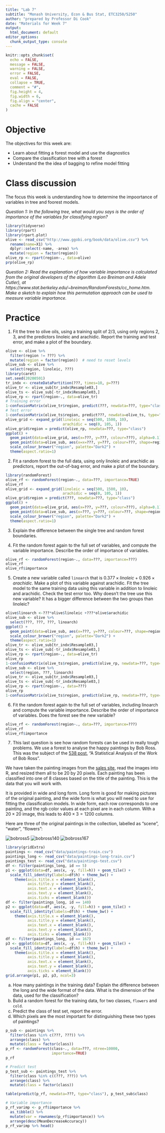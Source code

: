 ```yaml
---
title: "Lab 7"
subtitle: "Monash University, Econ & Bus Stat, ETC3250/5250"
author: "prepared by Professor Di Cook"
date: "Materials for Week 7"
output:
  html_document: default
editor_options: 
  chunk_output_type: console
---
```


```r
knitr::opts_chunk$set(
  echo = FALSE,
  message = FALSE,
  warning = FALSE,
  error = FALSE, 
  eval = FALSE,
  collapse = TRUE,
  comment = "#",
  fig.height = 4,
  fig.width = 6,
  fig.align = "center",
  cache = FALSE
)
```

# Objective

The objectives for this week are:

- Learn about fitting a forest model and use the diagnostics 
- Compare the classification tree with a forest
- Understand the the idea of bagging to refine model fitting

# Class discussion 

The focus this week is understanding how to determine the impoortance of variables in tree and foorest models. 

*Question 1: In the following tree,  what would you says is the order of importance of the variables for classifying region?*

```r
library(tidyverse)
library(rpart)
library(rpart.plot)
olive <- read_csv("http://www.ggobi.org/book/data/olive.csv") %>%
  rename(name=X1) %>%
  dplyr::select(-name, -area) %>%
  mutate(region = factor(region))
olive_rp <- rpart(region~., data=olive)
prp(olive_rp)
```

*Question 2: Read  the explanation of how variable importance is calculated from the original developers of the algorithm (Leo  Breiman and Adele Cutler), at https://www.stat.berkeley.edu/~breiman/RandomForests/cc_home.htm. Make a sketch to explain how this permutation approach can be used to measure variable importance.*

# Practice

1. Fit the tree to olive oils, using a training split of 2/3, using only regions 2, 3,  and  the predictors linoleic and arachidic. Report the training and test error, and make a plot of the boundary.

```r
olive <- olive %>%
  filter(region != ???) %>%
  mutate(region = factor(region))  # need to reset levels
olive_sub <- olive %>%
  select(region, linoleic, ???)
library(caret)
set.seed(20200501)
tr_indx <- createDataPartition(???, times=10, p=???)
olive_tr <- olive_sub[tr_indx$Resample03,]
olive_ts <- olive_sub[-tr_indx$Resample03,]
olive_rp <- rpart(region~., data=olive_tr)
# Training error
1-confusionMatrix(olive_tr$region, predict(???, newdata=???, type="class"))$overall[1]
# Test error
1-confusionMatrix(olive_ts$region, predict???, newdata=olive_ts, type="class"))$overall[1]
olive_grid <- expand_grid(linoleic = seq(500, 1500, 10), 
                          arachidic = seq(0, 105, 1))
olive_grid$region = predict(olive_rp, newdata=???, type="class")
ggplot() +
  geom_point(data=olive_grid, aes(x=???, y=???, colour=???), alpha=0.1) +
  geom_point(data=olive_sub, aes(x=x=???, y=???, colour=???, shape=region), size=2) +
  scale_colour_brewer("region", palette="Dark2") +
  theme(aspect.ratio=1)
```

2. Fit a random forest to the full data, using only linoleic and arachidic as predictors, report the out-of-bag error, and make a plot of the boundary.

```r
library(randomForest)
olive_rf <- randomForest(region~., data=???, importance=TRUE)
olive_rf
olive_grid <- expand_grid(linoleic = seq(500, 1500, 10), 
                          arachidic = seq(0, 105, 1))
olive_grid$region = predict(???, newdata=???, type="class")
ggplot() +
  geom_point(data=olive_grid, aes(x=???, y=???, colour=???), alpha=0.1) +
  geom_point(data=olive_sub, aes(x=???, y=???, colour=???, shape=region), size=2) +
  scale_colour_brewer("region", palette="Dark2") +
  theme(aspect.ratio=1)
```


3. Explain the difference between the single tree and random forest boundaries.

4. Fit the random forest again to the full set of variables, and  compute the variable importance. Describe the order of importance of variables.

```r
olive_rf <- randomForest(region~., data=???, importance=???)
olive_rf
olive_rf$importance
```

5. Create a new variable called `linoarch` that is $0.377 \times linoleic + 0.926\times arachidic$. Make a plot of this variable against arachidic. Fit the tree model to the same training data using this variable in addition to linoleic and arachidic. Check the test error too. Why doesn't the tree use this new variable? It has a bigger difference between the two groups than linoleic?

```r
olive$linoarch <-???*olive$linoleic +???*olive$arachidic
olive_sub <- olive %>%
  select(???, ???, ???, linoarch)
ggplot() +
  geom_point(data=olive_sub, aes(x=???, y=???, colour=???, shape=region), size=2) +
  scale_colour_brewer("region", palette="Dark2") +
  theme(aspect.ratio=1)
olive_tr <- olive_sub[tr_indx$Resample03,]
olive_ts <- olive_sub[-tr_indx$Resample03,]
olive_rp <- rpart(region~., data=olive_tr) 
olive_rp
1-confusionMatrix(olive_ts$region, predict(olive_rp, newdata=???, type="class"))$overall[1]
olive_sub <- olive %>%
  select(region, ???, linoarch)
olive_tr <- olive_sub[tr_indx$Resample03,]
olive_ts <- olive_sub[-tr_indx$Resample03,]
olive_rp <- rpart(region~., data=???) 
olive_rp
1-confusionMatrix(olive_ts$region, predict(olive_rp, newdata=???, type="class"))$overall[1]
```


6. Fit the random forest again to the full set of variables, including linoarch and  compute the variable importance. Describe the order of importance of variables. Does the forest see the new variable?

```r
olive_rf <- randomForest(region~., data=???, importance=???)
olive_rf
olive_rf$importance
```

7. This last question is see how random forests  can be  used in really tough problems. We use a forest to analyse the happy paintings by Bob Ross. This was the subject of the [538 post](http://fivethirtyeight.com/features/a-statistical-analysis-of-the-work-of-bob-ross/), "A Statistical Analysis of the Work of Bob Ross".

We have taken the painting images from the [sales site](http://www.saleoilpaintings.com/paintings/bob-ross/bob-ross-sale-3_1.html), read the images into R, and resized them all to be 20 by 20 pixels. Each painting has been classified into one of 8 classes based on the title of the painting. This is the data that you will work with.

It is provided in wide and long form. Long form is good for making pictures of the original painting, and the wide form is what you will need to use for fitting the classification models. In wide form, each row corresponds to one painting, and the rgb color values at each pixel are in each column. With a $20\times20$ image, this leads to $400\times3=1200$ columns.

Here are three of the original paintings in the collection, labelled as "scene", "water", "flowers":

![bobross5](images/bobross5.jpg)
![bobross140](images/bobross140.jpg)
![bobross167](images/bobross167.jpg)

```r
library(gridExtra)
paintings <- read_csv("data/paintings-train.csv")
paintings_long <- read_csv("data/paintings-long-train.csv")
paintings_test <- read_csv("data/paintings-test.csv")
df <- filter(paintings_long, id == 5)
p1 <- ggplot(data=df, aes(x, -y, fill=h)) + geom_tile() + 
  scale_fill_identity(labels=df$h) + theme_bw() +
    theme(axis.title.x = element_blank(),
          axis.title.y = element_blank(),
          axis.text.x = element_blank(),
          axis.text.y = element_blank(),
          axis.ticks = element_blank())
df <- filter(paintings_long, id == 140)
p2 <- ggplot(data=df, aes(x, -y, fill=h)) + geom_tile() + 
  scale_fill_identity(labels=df$h) + theme_bw() +
    theme(axis.title.x = element_blank(),
          axis.title.y = element_blank(),
          axis.text.x = element_blank(),
          axis.text.y = element_blank(),
          axis.ticks = element_blank())
df <- filter(paintings_long, id == 167)
p3 <- ggplot(data=df, aes(x, -y, fill=h)) + geom_tile() + 
  scale_fill_identity(labels=df$h) + theme_bw() +
    theme(axis.title.x = element_blank(),
          axis.title.y = element_blank(),
          axis.text.x = element_blank(),
          axis.text.y = element_blank(),
          axis.ticks = element_blank())
grid.arrange(p1, p2, p3, ncol=3)
```


a. How  many  paintings  in the training data? Explain the difference between the long and the wide format of the data. What is the dimension of the data, used for the classification?
b. Build a random forest for the training data, for two classes, `flowers` and `cold`. 
c. Predict the class of test set, report the error.
d. Which pixels are the most important for distinguishing these two types of paintings? 

```r
p_sub <- paintings %>% 
  filter(class %in% c(???, ???)) %>% 
  arrange(class) %>%
  mutate(class = factor(class))
p_rf <- randomForest(class~., data=???, ntree=10000,
                     importance=TRUE)
p_rf

# Predict test
p_test_sub <- paintings_test %>% 
  filter(class %in% c((???, ???)) %>% 
  arrange(class) %>%
  mutate(class = factor(class))

table(predict(p_rf, newdata=???, type="class"), p_test_sub$class)

# Variable importance
p_rf_varimp <- p_rf$importance %>% 
  as_tibble() %>%
  mutate(var = rownames(p_rf$importance)) %>%
  arrange(desc(MeanDecreaseAccuracy))
p_rf_varimp %>% head()

```
